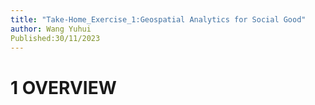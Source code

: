 ```yaml
---
title: "Take-Home_Exercise_1:Geospatial Analytics for Social Good"
author: Wang Yuhui
Published:30/11/2023
---
```


# 1 OVERVIEW
